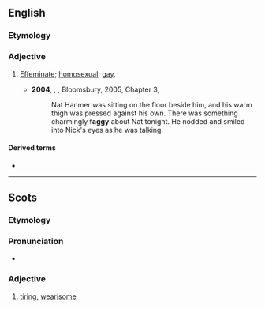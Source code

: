 ==English==

===Etymology===
{{suffix|fag|y|lang=en}}

===Adjective===
{{en-adj|er}}

# {{lb|en|mainly|pejorative|informal}} [[effeminate|Effeminate]]; [[homosexual]]; [[gay]].
#* '''2004''', {{w|Alan Hollinghurst}}, ''{{w|The Line of Beauty}}'', Bloomsbury, 2005, Chapter 3,
#*: Nat Hanmer was sitting on the floor beside him, and his warm thigh was pressed against his own. There was something charmingly '''faggy''' about Nat tonight. He nodded and smiled into Nick's eyes as he was talking.

====Derived terms====
* {{l|en|fagginess}}

----

==Scots==

===Etymology===
{{suffix|fag|gloss1=fail from weariness, flag, falter|y|lang=sco}}

===Pronunciation===
* {{IPA|[ˈfaɡɪ]|lang=sco}}

===Adjective===
{{sco-adj|faggier|faggiest}}

# [[tiring]], [[wearisome]]